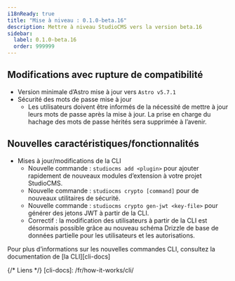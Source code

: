 ```yaml
---
i18nReady: true
title: "Mise à niveau : 0.1.0-beta.16"
description: Mettre à niveau StudioCMS vers la version beta.16
sidebar:
  label: 0.1.0-beta.16
  order: 999999
---
```



<QuickUpdate />

## Modifications avec rupture de compatibilité

- Version minimale d’Astro mise à jour vers `Astro v5.7.1`
- Sécurité des mots de passe mise à jour
   - Les utilisateurs doivent être informés de la nécessité de mettre à jour leurs mots de passe après la mise à jour. La prise en charge du hachage des mots de passe hérités sera supprimée à l’avenir.

## Nouvelles caractéristiques/fonctionnalités

- Mises à jour/modifications de la CLI
   - Nouvelle commande : `studiocms add <plugin>` pour ajouter rapidement de nouveaux modules d’extension à votre projet StudioCMS.
   - Nouvelle commande : `studiocms crypto [command]` pour de nouveaux utilitaires de sécurité.
   - Nouvelle commande : `studiocms crypto gen-jwt <key-file>` pour générer des jetons JWT à partir de la CLI.
   - Correctif : la modification des utilisateurs à partir de la CLI est désormais possible grâce au nouveau schéma Drizzle de base de données partielle pour les utilisateurs et les autorisations.

<ReadMore>Pour plus d’informations sur les nouvelles commandes CLI, consultez la documentation de [la CLI][cli-docs]</ReadMore>

{/* Liens */}
[cli-docs]: /fr/how-it-works/cli/
